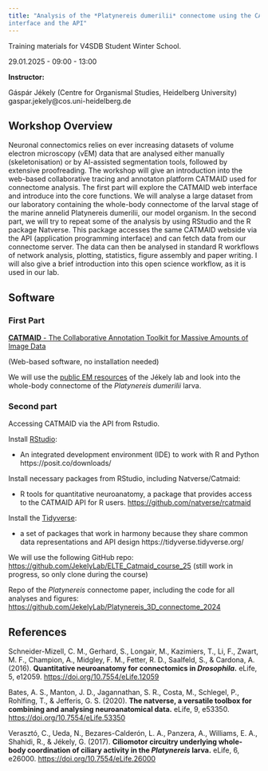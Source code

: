 ```yaml
---
title: "Analysis of the *Platynereis dumerilii* connectome using the CATMAID web
interface and the API"
---
```


Training materials for V4SDB Student Winter School.

29.01.2025 - 09:00 - 13:00

**Instructor:**

Gáspár Jékely (Centre for Organismal Studies, Heidelberg University)<br> 
gaspar.jekely@cos.uni-heidelberg.de

## Workshop Overview

Neuronal connectomics relies on ever increasing datasets of volume electron microscopy (vEM) data that are analysed either manually (skeletonisation) or by AI-assisted segmentation tools, followed by extensive proofreading. The workshop will give an introduction into the web-based collaborative tracing and annotaton platform CATMAID used for connectome analysis. The first part will explore the CATMAID web interface and introduce into the core functions. We will analyse a large dataset from our laboratory containing the whole-body connectome of the larval stage of the marine annelid Platynereis dumerilii, our model organism. In the second part, we will try to repeat some of the analysis by using RStudio and the R package Natverse. This package accesses the same CATMAID webside via the API (application programming interface) and can fetch data from our connectome server. The data can then be analysed in standard R workflows of network analysis, plotting, statistics, figure assembly and paper writing. I will also give a brief introduction into this open science workflow, as it is used in our lab.

## Software

### First Part

[**CATMAID** - The Collaborative Annotation Toolkit for Massive Amounts of Image Data](https://catmaid.readthedocs.io/en/stable/index.html)

(Web-based software, no installation needed)

We will use the [public EM resources](https://catmaid.jekelylab.ex.ac.uk/) of the Jékely lab and look into the whole-body connectome of the *Platynereis dumerilii* larva.

### Second part

Accessing CATMAID via the API from Rstudio.

Install [RStudio](https://posit.co/downloads/): 

-  An integrated development environment (IDE) to work with R and Python
https://posit.co/downloads/

Install necessary packages from RStudio, including Natverse/Catmaid:

- R tools for quantitative neuroanatomy, a package that provides access
to the CATMAID API for R users. 
[https://github.com/natverse/rcatmaid](https://github.com/natverse/rcatmaid)

Install the [Tidyverse](https://tidyverse.tidyverse.org/):

- a set of packages that work in harmony because they share common data
representations and API design
https://tidyverse.tidyverse.org/

We will use the following GitHub repo:
[https://github.com/JekelyLab/ELTE_Catmaid_course_25](https://github.com/JekelyLab/ELTE_Catmaid_course_25)
(still work in progress, so only clone during the course)

Repo of the *Platynereis* connectome paper, including the code for all
analyses and figures: [https://github.com/JekelyLab/Platynereis_3D_connectome_2024](https://github.com/JekelyLab/Platynereis_3D_connectome_2024)



## References

Schneider-Mizell, C. M., Gerhard, S., Longair, M., Kazimiers, T., Li, F., Zwart, M. F., Champion, A., Midgley, F. M., Fetter, R. D., Saalfeld, S., & Cardona, A. (2016). **Quantitative neuroanatomy for connectomics in *Drosophila*.** eLife, 5, e12059. [https://doi.org/10.7554/eLife.12059](https://doi.org/10.7554/eLife.12059)

Bates, A. S., Manton, J. D., Jagannathan, S. R., Costa, M., Schlegel, P., Rohlfing, T., & Jefferis, G. S. (2020). **The natverse, a versatile toolbox for combining and analysing neuroanatomical data.** eLife, 9, e53350. [https://doi.org/10.7554/eLife.53350](https://doi.org/10.7554/eLife.53350)

Verasztó, C., Ueda, N., Bezares-Calderón, L. A., Panzera, A., Williams, E. A., Shahidi, R., & Jékely, G. (2017). **Ciliomotor circuitry underlying whole-body coordination of ciliary activity in the *Platynereis* larva.** eLife, 6, e26000. [https://doi.org/10.7554/eLife.26000](https://doi.org/10.7554/eLife.26000)
